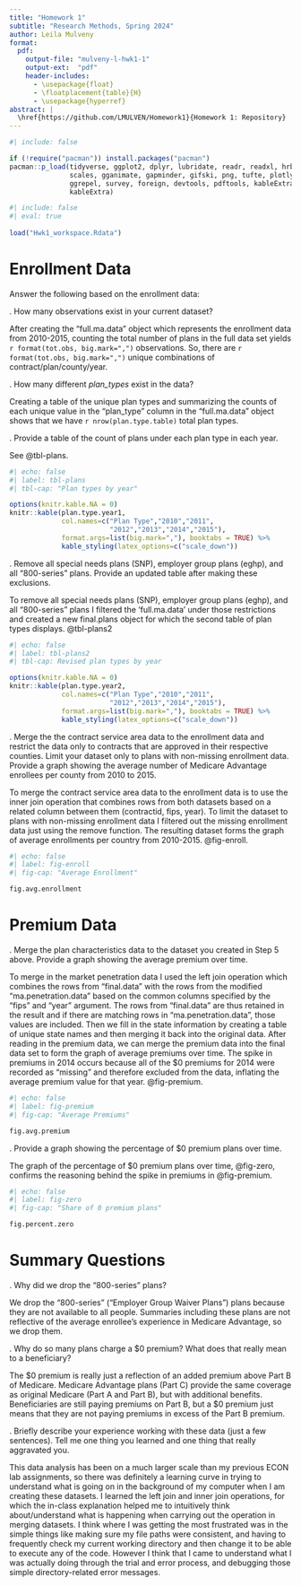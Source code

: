 ```yaml
---
title: "Homework 1"
subtitle: "Research Methods, Spring 2024"
author: Leila Mulveny
format:
  pdf:
    output-file: "mulveny-l-hwk1-1"
    output-ext:  "pdf"
    header-includes:
      - \usepackage{float}
      - \floatplacement{table}{H}
      - \usepackage{hyperref}
abstract: |
  \href{https://github.com/LMULVEN/Homework1}{Homework 1: Repository} 
---
```


```r
#| include: false

if (!require("pacman")) install.packages("pacman")
pacman::p_load(tidyverse, ggplot2, dplyr, lubridate, readr, readxl, hrbrthemes, fixest,
               scales, gganimate, gapminder, gifski, png, tufte, plotly, OECD,
               ggrepel, survey, foreign, devtools, pdftools, kableExtra, modelsummary,
               kableExtra)
```



```r
#| include: false
#| eval: true
 
load("Hwk1_workspace.Rdata")
```


\newpage
# Enrollment Data
Answer the following based on the enrollment data:

\vspace{.2in}
\noindent 1. How many observations exist in your current dataset?<br>

After creating the “full.ma.data” object which represents the enrollment data from 2010-2015, counting the total number of plans in the full data set yields `r format(tot.obs, big.mark=",")` observations. So, there are `r format(tot.obs, big.mark=",")` unique combinations of contract/plan/county/year. 

\newpage
\noindent 2. How many different *plan_types* exist in the data? <br>

Creating a table of the unique plan types and summarizing the counts of each unique value in the “plan_type” column in the “full.ma.data” object shows that we have `r nrow(plan.type.table)` total plan types. 

\newpage
\noindent 3. Provide a table of the count of plans under each plan type in each year.<br>

See @tbl-plans.

```r
#| echo: false
#| label: tbl-plans
#| tbl-cap: "Plan types by year"

options(knitr.kable.NA = 0)
knitr::kable(plan.type.year1, 
             col.names=c("Plan Type","2010","2011",
                         "2012","2013","2014","2015"),
             format.args=list(big.mark=","), booktabs = TRUE) %>%
             kable_styling(latex_options=c("scale_down"))
```




\newpage
\noindent 4. Remove all special needs plans (SNP), employer group plans (eghp), and all "800-series" plans. Provide an updated table after making these exclusions.

To remove all special needs plans (SNP), employer group plans (eghp), and all “800-series” plans I filtered the ‘full.ma.data’ under those restrictions and created a new final.plans object for which the second table of plan types displays. 
 @tbl-plans2

```r
#| echo: false
#| label: tbl-plans2
#| tbl-cap: Revised plan types by year

options(knitr.kable.NA = 0)
knitr::kable(plan.type.year2, 
             col.names=c("Plan Type","2010","2011",
                         "2012","2013","2014","2015"),
             format.args=list(big.mark=","), booktabs = TRUE) %>%
             kable_styling(latex_options=c("scale_down"))
``` 




\newpage
\noindent 5. Merge the the contract service area data to the enrollment data and restrict the data only to contracts that are approved in their respective counties. Limit your dataset only to plans with non-missing enrollment data. Provide a graph showing the average number of Medicare Advantage enrollees per county from 2010 to 2015.<br>

To merge the contract service area data to the enrollment data is to use the inner join operation that combines rows from both datasets based on a related column between them (contractid, fips, year). To limit the dataset to plans with non-missing enrollment data I filtered out the missing enrollment data just using the remove function. The resulting dataset forms the graph of average enrollments per country from 2010-2015. 
 @fig-enroll.

```r
#| echo: false
#| label: fig-enroll
#| fig-cap: "Average Enrollment"

fig.avg.enrollment
```


\newpage
# Premium Data

\noindent 6. Merge the plan characteristics data to the dataset you created in Step 5 above. Provide a graph showing the average premium over time. <br>

To merge in the market penetration data I used the left join operation which combines the rows from “final.data” with the rows from the modified “ma.penetration.data” based on the common columns specified by the “fips” and “year” argument. The rows from “final.data” are thus retained in the result and if there are matching rows in “ma.penetration.data”, those values are included. Then we fill in the state information by creating a table of unique state names and then merging it back into the original data. After reading in the premium data, we can merge the premium data into the final data set to form the graph of average premiums over time. The spike in premiums in 2014 occurs because all of the $0 premiums for 2014 were recorded as “missing” and therefore excluded from the data, inflating the average premium value for that year. 
 @fig-premium. 

```r
#| echo: false
#| label: fig-premium
#| fig-cap: "Average Premiums"

fig.avg.premium
```



\newpage
\noindent 7. Provide a graph showing the percentage of $0 premium plans over time. 

The graph of the percentage of $0 premium plans over time, @fig-zero, confirms the reasoning behind the spike in premiums in @fig-premium. 



```r
#| echo: false
#| label: fig-zero
#| fig-cap: "Share of 0 premium plans"

fig.percent.zero
```


\newpage
# Summary Questions


\vspace{.2in}
\noindent 8. Why did we drop the "800-series" plans?<br>

We drop the “800-series” (“Employer Group Waiver Plans”) plans because they are not available to all people. Summaries including these plans are not reflective of the average enrollee’s experience in Medicare Advantage, so we drop them. 


\newpage
\noindent 9. Why do so many plans charge a $0 premium? What does that really mean to a beneficiary?<br>

The $0 premium is really just a reflection of an added premium above Part B of Medicare. Medicare Advantage plans (Part C) provide the same coverage as original Medicare (Part A and Part B), but with additional benefits. Beneficiaries are still paying premiums on Part B, but a $0 premium just means that they are not paying premiums in excess of the Part B premium. 


\newpage
\noindent 10. Briefly describe your experience working with these data (just a few sentences). Tell me one thing you learned and one thing that really aggravated you.<br>

This data analysis has been on a much larger scale than my previous ECON lab assignments, so there was definitely a learning curve in trying to understand what is going on in the background of my computer when I am creating these datasets. I learned the left join and inner join operations, for which the in-class explanation helped me to intuitively think about/understand what is happening when carrying out the operation in merging datasets. I think where I was getting the most frustrated was in the simple things like making sure my file paths were consistent, and having to frequently check my current working directory and then change it to be able to execute any of the code. However I think that I came to understand what I was actually doing through the trial and error process, and debugging those simple directory-related error messages.  
